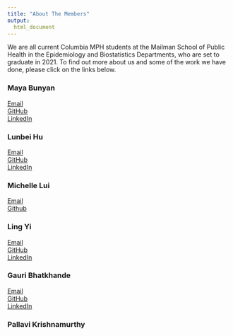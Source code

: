 ```yaml
---
title: "About The Members"
output: 
  html_document
---
```

We are all current Columbia MPH students at the Mailman School of Public Health in the Epidemiology and Biostatistics Departments, who are set to graduate in 2021. To find out more about us and some of the work we have done, please click on the links below.

### Maya Bunyan 
[Email](mailto:<mb4650@cumc.columbia.edu) <br>
[GitHub](http://github.com/mb4650/) <br>
[LinkedIn](https://www.linkedin.com/in/mayabunyan/) <br>

### Lunbei Hu
[Email](mailto:<lh3000@cumc.columbia.edu) <br>
[GitHub](https://github.com/lunbeihu/) <br>
[LinkedIn](https://www.linkedin.com/in/lunbeihu/) <br>

### Michelle Lui
[Email](mailto:<michelle.lui@columbia.edu) <br>
[Github](https://github.com/mlui18/)

### Ling Yi 
[Email](mailto:<ly2496@cumc.columbia.edu) <br>
[GitHub](https://github.com/Ling-Yi521/) <br>
[LinkedIn](https://www.linkedin.com/in/ling-yi-769847163/) <br>

### Gauri Bhatkhande 
[Email](mailto:<gb2685@cumc.columbia.edu) <br>
[GitHub](http://github.com/gaurib2685/) <br>
[LinkedIn](https://www.linkedin.com/in/gauri-bhatkhande/) <br>

### Pallavi Krishnamurthy